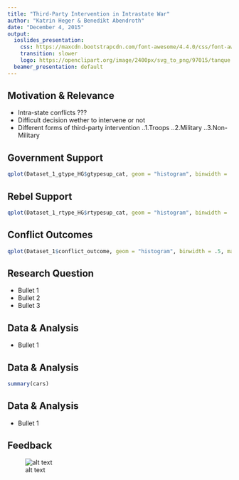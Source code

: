 ```yaml
---
title: "Third-Party Intervention in Intrastate War"
author: "Katrin Heger & Benedikt Abendroth"
date: "December 4, 2015"
output:
  ioslides_presentation:
    css: https://maxcdn.bootstrapcdn.com/font-awesome/4.4.0/css/font-awesome.min.css
    transition: slower
    logo: https://openclipart.org/image/2400px/svg_to_png/97015/tanque.png
  beamer_presentation: default
---
```


## Motivation & Relevance

- Intra-state conflicts ???
- Difficult decision wether to intervene or not
- Different forms of third-party intervention
..1.Troops
..2.Military
..3.Non-Military

## Government Support

```r
qplot(Dataset_1_gtype_HG$gtypesup_cat, geom = "histogram", binwidth = .5, main = "Frequency of Government Support Types", xlab = "Support Types", ylab = "Frequency", alpha = I(.9), fill = I("lightgreen"))
```

## Rebel Support
```r
qplot(Dataset_1_rtype_HG$rtypesup_cat, geom = "histogram", binwidth = .5, main = "Frequency of Rebel Support Types", xlab = "Support Types", ylab = "Frequency", alpha = I(.9), fill = I("brown"))
```

## Conflict Outcomes
```r
qplot(Dataset_1$conflict_outcome, geom = "histogram", binwidth = .5, main = "Frequency of Conflict Outcomes", xlab = "Conflict Outcomes", ylab = "Frequency", alpha = I(.9), fill = I("lightblue"))
```

## Research Question

- Bullet 1
- Bullet 2
- Bullet 3

## Data & Analysis

- Bullet 1

## Data & Analysis

```r
summary(cars)
```

## Data & Analysis

- Bullet 1

## Feedback {.flexbox .vcenter}

![alt text](https://www.valuiza.com/assets/images/customer_feedback.png)